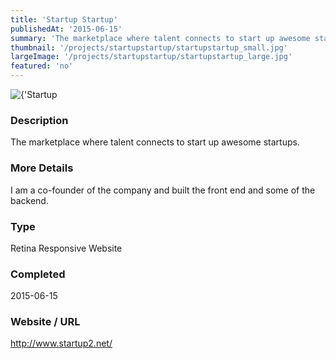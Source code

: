 ```yaml
---
title: 'Startup Startup'
publishedAt: '2015-06-15'
summary: 'The marketplace where talent connects to start up awesome startups.'
thumbnail: '/projects/startupstartup/startupstartup_small.jpg'
largeImage: '/projects/startupstartup/startupstartup_large.jpg'
featured: 'no'
---
```


<div className="relative w-full h-[400px] sm:h-[600px] md:h-[760px] lg:h-[920px]">
  <Image
    alt={'Startup Startup'}
    src={'/projects/startupstartup/startupstartup.jpg'}
    sizes="(max-width: 640px) 100%, 100%"
    fill={true}
    priority
    style={{
      objectFit: 'contain'
    }}
  />
</div>

### Description

The marketplace where talent connects to start up awesome startups.

### More Details

I am a co-founder of the company and built the front end and some of the backend.

### Type

Retina Responsive Website


### Completed
2015-06-15

### Website / URL
http://www.startup2.net/


